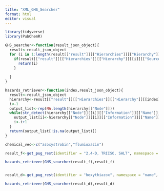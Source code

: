 ```yaml
---
title: "XML_GHS_Searcher"
format: html
editor: visual
---
```


```r
library(tidyverse)
library(PubChemR)
```

```r
GHS_searcher<-function(result_json_object){
  result<-result_json_object
  for (i in 1:length(result[["result"]][["Hierarchies"]][["Hierarchy"]])){
    if(result[["result"]][["Hierarchies"]][["Hierarchy"]][[i]][["SourceName"]]=="GHS Classification (UNECE)"){
      return(i)
    }
          
  }
}
```

```r
hazards_retriever<-function(index,result_json_object){
  result<-result_json_object
  hierarchy<-result[["result"]][["Hierarchies"]][["Hierarchy"]][[index]]
  i<-1
  output_list<-rep(NA,length(hierarchy[["Node"]]))
  while(str_detect(hierarchy[["Node"]][[i]][["Information"]][["Name"]],"H") & i<length(hierarchy[["Node"]])){
    output_list[i]<-hierarchy[["Node"]][[i]][["Information"]][["Name"]]
    i<-i+1
  }
  return(output_list[!is.na(output_list)])
}
```

```r

chemical_vec<-c("azoxystrobin","flumioxazin")

result_f<-get_pug_rest(identifier = "2,4-D, TRIISO. SALT", namespace = "name", domain = "compound",operation="classification", output = "JSON")

hazards_retriever(GHS_searcher(result_f),result_f)


result_d<-get_pug_rest(identifier = "hexythiazox", namespace = "name", domain = "compound",operation="classification", output = "JSON")

hazards_retriever(GHS_searcher(result_d),result_d)

```
